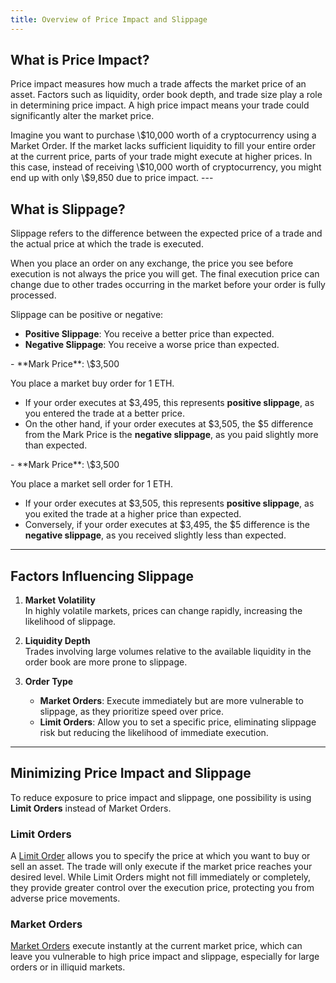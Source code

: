 ```yaml
---
title: Overview of Price Impact and Slippage
---
```


## What is Price Impact?

Price impact measures how much a trade affects the market price of an asset. Factors such as liquidity, order book depth, and trade size play a role in determining price impact. A high price impact means your trade could significantly alter the market price.

<Accordion title="Example"> 
Imagine you want to purchase \$10,000 worth of a cryptocurrency using a Market Order. If the market lacks sufficient liquidity to fill your entire order at the current price, parts of your trade might execute at higher prices. In this case, instead of receiving \$10,000 worth of cryptocurrency, you might end up with only \$9,850 due to price impact.
</Accordion>
---

## What is Slippage?

Slippage refers to the difference between the expected price of a trade and the actual price at which the trade is executed.

When you place an order on any exchange, the price you see before execution is not always the price you will get. 
The final execution price can change due to other trades occurring in the market before your order is fully processed. 

Slippage can be positive or negative:  
- **Positive Slippage**: You receive a better price than expected.  
- **Negative Slippage**: You receive a worse price than expected.  

<Accordion title="Scenario 1: Market Buy Order (Long)">  
- **Mark Price**: \$3,500  

You place a market buy order for 1 ETH.  
- If your order executes at \$3,495, this represents **positive slippage**, as you entered the trade at a better price.  
- On the other hand, if your order executes at \$3,505, the \$5 difference from the Mark Price is the **negative slippage**, as you paid slightly more than expected.  
</Accordion>

<Accordion title="Scenario 2: Market Sell Order (Short)">
- **Mark Price**: \$3,500  

You place a market sell order for 1 ETH.  
- If your order executes at \$3,505, this represents **positive slippage**, as you exited the trade at a higher price than expected.  
- Conversely, if your order executes at \$3,495, the \$5 difference is the **negative slippage**, as you received slightly less than expected.  

</Accordion>

---

## Factors Influencing Slippage  
1. **Market Volatility**  
   In highly volatile markets, prices can change rapidly, increasing the likelihood of slippage.  

2. **Liquidity Depth**  
   Trades involving large volumes relative to the available liquidity in the order book are more prone to slippage.

3. **Order Type**  
   - **Market Orders**: Execute immediately but are more vulnerable to slippage, as they prioritize speed over price.  
   - **Limit Orders**: Allow you to set a specific price, eliminating slippage risk but reducing the likelihood of immediate execution.

---

## Minimizing Price Impact and Slippage

To reduce exposure to price impact and slippage, one possibility is using **Limit Orders** instead of Market Orders.

### Limit Orders
A [Limit Order](./placing-orders/order-types/limit-order) allows you to specify the price at which you want to buy or sell an asset. 
The trade will only execute if the market price reaches your desired level. While Limit Orders might not fill immediately or completely, they provide greater control over the execution price, protecting you from adverse price movements.

### Market Orders
[Market Orders](./placing-orders/order-types/market-order) execute instantly at the current market price, which can leave you vulnerable to high price impact and slippage, especially for large orders or in illiquid markets.

